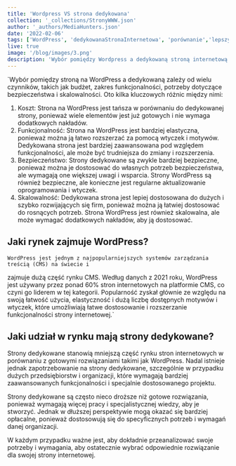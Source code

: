 ```yaml
---
title: 'Wordpress VS strona dedykowana'
collection: '_collections/StronyWWW.json'
author: '_authors/MediaHunters.json'
date: '2022-02-06'
tags: ['WordPress', 'dedykowanaStronaInternetowa', 'porównanie','lepszyWybór']
live: true
image: '/blog/images/3.png'
description: 'Wybór pomiędzy Wordpress a dedykowaną stroną internetową. Co okaże się lepszym wyborem? Sprawdź'
---
```


`Wybór pomiędzy stroną na WordPress a dedykowaną zależy od wielu czynników, takich jak budżet,
zakres funkcjonalności, potrzeby dotyczące bezpieczeństwa i skalowalności. Oto kilka kluczowych
różnic między nimi:

1. Koszt: Strona na WordPress jest tańsza w porównaniu do dedykowanej strony, ponieważ
wiele elementów jest już gotowych i nie wymaga dodatkowych nakładów.
2. Funkcjonalność: Strona na WordPress jest bardziej elastyczna, ponieważ można ją łatwo
rozszerzać za pomocą wtyczek i motywów. Dedykowana strona jest bardziej zaawansowana
pod względem funkcjonalności, ale może być trudniejsza do zmiany i rozszerzenia.
3. Bezpieczeństwo: Strony dedykowane są zwykle bardziej bezpieczne, ponieważ można je
dostosować do własnych potrzeb bezpieczeństwa, ale wymagają one większej uwagi i
wsparcia. Strony WordPress są również bezpieczne, ale konieczne jest regularne
aktualizowanie oprogramowania i wtyczek.
4. Skalowalność: Dedykowana strona jest lepiej dostosowana do dużych i szybko rozwijających
się firm, ponieważ można ją łatwiej dostosować do rosnących potrzeb. Strona WordPress jest
również skalowalna, ale może wymagać dodatkowych nakładów, aby ją dostosować.

## Jaki rynek zajmuje WordPress?

    WordPress jest jednym z najpopularniejszych systemów zarządzania treścią (CMS) na świecie i
zajmuje dużą część rynku CMS. Według danych z 2021 roku, WordPress jest używany przez ponad
60% stron internetowych na platformie CMS, co czyni go liderem w tej kategorii.
Popularność zyskał głównie ze względu na swoją łatwość użycia, elastyczność i dużą liczbę dostępnych motywów i
wtyczek, które umożliwiają łatwe dostosowanie i rozszerzanie funkcjonalności strony internetowej.`

## Jaki udział w rynku mają strony dedykowane?

Strony dedykowane stanowią mniejszą część rynku stron internetowych w porównaniu z gotowymi
rozwiązaniami takimi jak WordPress. Nadal istnieje jednak zapotrzebowanie na strony dedykowane,
szczególnie w przypadku dużych przedsiębiorstw i organizacji, które wymagają bardziej
zaawansowanych funkcjonalności i specjalnie dostosowanego projektu.

Strony dedykowane są często nieco droższe niż gotowe rozwiązania, ponieważ wymagają więcej
pracy i specjalistycznej wiedzy, aby je stworzyć. Jednak w dłuższej perspektywie mogą okazać się
bardziej opłacalne, ponieważ dostosowują się do specyficznych potrzeb i wymagań danej organizacji.

W każdym przypadku ważne jest, aby dokładnie przeanalizować swoje potrzeby i wymagania, aby
ostatecznie wybrać odpowiednie rozwiązanie dla swojej strony internetowej.
